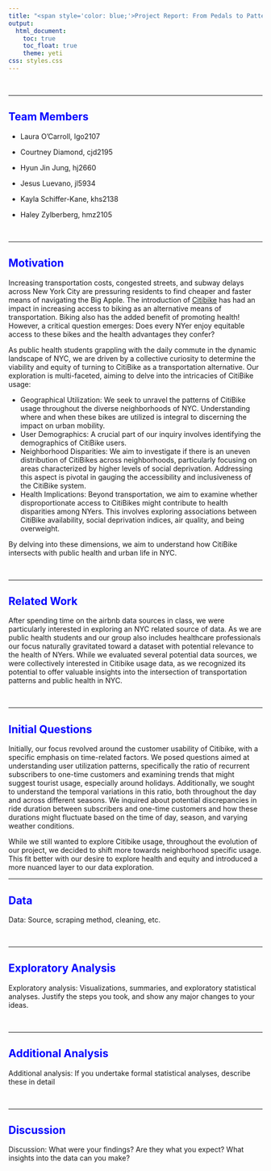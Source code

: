 ```yaml
---
title: "<span style='color: blue;'>Project Report: From Pedals to Patterns: A P8105 Citibike Data Analysis</span>"
output: 
  html_document:
    toc: true
    toc_float: true
    theme: yeti
css: styles.css
---
```

<style>
  h1 {
    text-align: center;
     font-weight: bold;
  }
</style>

  &nbsp;

***

## <span style='color: blue;'>Team Members</span>
  - Laura O'Carroll, lgo2107<br>
  - Courtney Diamond, cjd2195<br>
  - Hyun Jin Jung, hj2660<br>
  - Jesus Luevano, jl5934<br>
  - Kayla Schiffer-Kane, khs2138<br>
  - Haley Zylberberg, hmz2105<br> 
  
    &nbsp;

***

## <span style='color: blue;'>Motivation</span>

Increasing transportation costs, congested streets, and subway delays across New York City are pressuring residents to find cheaper and faster means of navigating the Big Apple. The introduction of [Citibike](https://citibikenyc.com/) has had an impact in increasing access to biking as an alternative means of transportation. Biking also has the added benefit of promoting health! However, a critical question emerges: Does every NYer enjoy equitable access to these bikes and the health advantages they confer?

As public health students grappling with the daily commute in the dynamic landscape of NYC, we are driven by a collective curiosity to determine the viability and equity of turning to CitiBike as a transportation alternative. Our exploration is multi-faceted, aiming to delve into the intricacies of CitiBike usage:

  * Geographical Utilization: We seek to unravel the patterns of CitiBike usage throughout the diverse neighborhoods of NYC. Understanding where and when these bikes are utilized is integral to discerning the impact on urban mobility.
  * User Demographics: A crucial part of our inquiry involves identifying the demographics of CitiBike users. 
  * Neighborhood Disparities: We aim to investigate if there is an uneven distribution of CitiBikes across neighborhoods, particularly focusing on areas characterized by higher levels of social deprivation. Addressing this aspect is pivotal in gauging the accessibility and inclusiveness of the CitiBike system.
  * Health Implications: Beyond transportation, we aim to examine whether disproportionate access to CitiBikes might contribute to health disparities among NYers. This involves exploring associations between CitiBike availability, social deprivation indices, air quality, and being overweight.

By delving into these dimensions, we aim to understand how CitiBike intersects with public health and urban life in NYC.

  &nbsp;

***
## <span style='color: blue;'>Related Work</span>

After spending time on the airbnb data sources in class, we were particularly interested in exploring an NYC related source of data. As we are public health students and our group also includes healthcare professionals our focus naturally gravitated toward a dataset with potential relevance to the health of NYers. While we evaluated several potential data sources, we were collectively interested in Citibike usage data, as we recognized its potential to offer valuable insights into the intersection of transportation patterns and public health in NYC.

  &nbsp;

***

## <span style='color: blue;'>Initial Questions</span>

Initially, our focus revolved around the customer usability of Citibike, with a specific emphasis on time-related factors. We posed questions aimed at understanding user utilization patterns, specifically the ratio of recurrent subscribers to one-time customers and examining trends that might suggest tourist usage, especially around holidays. Additionally, we sought to understand the temporal variations in this ratio, both throughout the day and across different seasons. We inquired about potential discrepancies in ride duration between subscribers and one-time customers and how these durations might fluctuate based on the time of day, season, and varying weather conditions. 

While we still wanted to explore Citibike usage, throughout the evolution of our project, we decided to shift more towards neighborhood specific usage. This fit better with our desire to explore health and equity and introduced a more nuanced layer to our data exploration. 

***

## <span style='color: blue;'>Data</span>

Data: Source, scraping method, cleaning, etc.

  &nbsp;

***

## <span style='color: blue;'>Exploratory Analysis</span>
Exploratory analysis: Visualizations, summaries, and exploratory statistical analyses. Justify the steps you took, and show any major changes to your ideas.

  &nbsp;

***

## <span style='color: blue;'>Additional Analysis</span>
Additional analysis: If you undertake formal statistical analyses, describe these in detail

  &nbsp;

***

## <span style='color: blue;'>Discussion</span>
Discussion: What were your findings? Are they what you expect? What insights into the data can you make?
